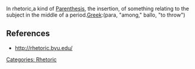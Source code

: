 In rhetoric,a kind of [[Parenthesis (rhetoric)|Parenthesis]], the insertion, of something relating to the subject in the middle of a period.[[Greek language|Greek]]:(para, "among," ballo, "to throw")

==References==
*[http://rhetoric.byu.edu/figures/P/parembole.htm http://rhetoric.byu.edu/]

[[Categories: Rhetoric]]